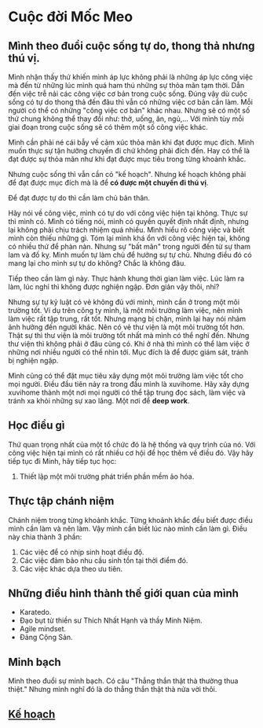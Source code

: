 # Cuộc đời Mốc Meo

## Mình theo đuổi cuộc sống tự do, thong thả nhưng thú vị.

Mình nhận thấy thứ khiến mình áp lực không phải là những áp lực công việc mà đến từ những lúc mình quá ham thú những sự thỏa mãn tạm thời. Dẫn đến việc trễ nải các công việc cơ bản trong cuộc sống. Đúng vậy dù cuộc sống có tự do thong thả đến đâu thì vẫn có những việc cơ bản cần làm. Mỗi người có thể có những "công việc cơ bản" khác nhau. Nhưng sẽ có một số thứ chung không thể thay đổi như: thở, uống, ăn, ngủ,...
Với mình tùy mỗi giai đoạn trong cuộc sống sẽ có thêm một số công việc khác.

Mình cần phải né cái bẫy về cảm xúc thỏa mãn khi đạt được mục đích. Mình muốn thực sự tận hưởng chuyến đi chứ không phải đích đến. Hay có thể là đạt được sự thỏa mãn như khi đạt được mục tiêu trong từng khoảnh khắc.

Nhưng cuộc sống thì vẫn cần có "kế hoạch". Nhưng kế hoạch không phải để đạt được mục đích mà là để **có được một chuyến đi thú vị**.

Để đạt được tự do thì cần làm chủ bản thân.

Hãy nói về công việc, mình có tự do với công việc hiện tại không. Thực sự thì mình có. Mình có tiếng nói, mình có quyền quyết định nhất định, nhưng lại không phải chịu trách nhiệm quá nhiều. Mình hiểu rõ công việc và biết mình còn thiếu những gì. Tóm lại mình khá ổn với công việc hiện tại, không có nhiều thứ để phàn nàn. Nhưng sự "bất mãn" trong người đến từ sự tham lam và đố kỵ. Mình muốn tự làm chủ để hưởng sự tự chủ. Nhưng điều đó có mang lại cho mình sự tự do không? Chắc là không đâu.

Tiếp theo cần làm gì này. Thực hành khung thời gian làm việc. Lúc làm ra làm, lúc nghỉ thì không được nghiện ngập. Đơn giản vậy thôi, nhỉ?

Nhưng sự tự kỷ luật có vẻ không đủ với mình, mình cần ở trong một môi trường tốt. Ví dụ trên công ty mình, là một môi trường làm việc, nên mình làm việc rất tập trung, rất tốt. Nhưng mạng bị chặn, mình lại hay nói nhảm ảnh hưởng đến người khác. Nên có vẻ thư viện là một môi trường tốt hơn. Thật sự thì thư viện là môi trường tốt nhất mà mình có thể nghĩ đến. Nhưng thư viện thì không phải ở đâu cũng có. Khi ở nhà thì mình có thể làm việc ở những nơi nhiều người có thể nhìn tới. Mục đích là để được giám sát, tránh bị nghiện ngập.

Mình cũng có thể đặt mục tiêu xây dựng một môi trường làm việc tốt cho mọi người. Điều đầu tiên nảy ra trong đầu mình là xuvihome. Hãy xây dựng xuvihome thành một nơi mọi người có thể tập trung đọc sách, làm việc và tránh xa khỏi những sự xao lãng. Một nơi để **deep work**.

## Học điều gì

Thứ quan trọng nhất của một tổ chức đó là hệ thống và quy trình của nó. Với công việc hiện tại mình có rất nhiều cơ hội để học thêm về điều đó. Vậy hãy tiếp tục đi Minh, hãy tiếp tục học:

1. Thiết lập một môi trường phát triển phần mềm ảo hóa.

## Thực tập chánh niệm

Chánh niệm trong từng khoảnh khắc.
Từng khoảnh khắc đều biết được điều mình cần làm và nên làm.
Vậy mình cần biết lúc nào mình cần làm gì.
Điều này chia thành 3 phần:

1. Các việc để có nhịp sinh hoạt điều độ.
2. Các việc đảm bảo nhu cầu sinh tồn tại thời điểm đó.
3. Các việc khác dựa theo ưu tiên.

## Những điều hình thành thế giới quan của mình

- Karatedo.
- Đạo bụt từ thiền sư Thích Nhất Hạnh và thầy Minh Niệm.
- Agile mindset.
- Đảng Cộng Sản.

## Minh bạch

Mình theo đuổi sự minh bạch.
Có câu "Thẳng thắn thật thà thường thua thiệt."
Nhưng mình nghĩ đó là do thẳng thắn thật thà nửa vời thôi.

## [Kế hoạch](/projects)
